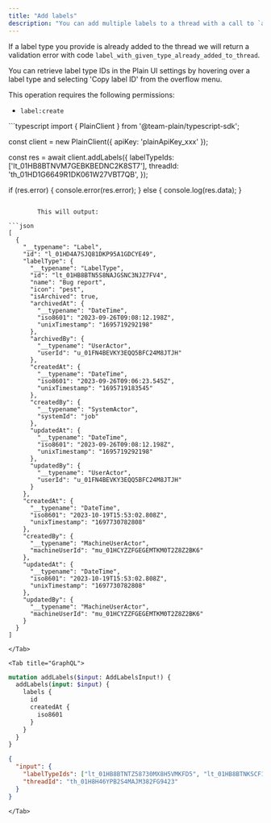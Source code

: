 ```yaml
---
title: "Add labels"
description: "You can add multiple labels to a thread with a call to `addLabels`. Label type IDs passed to this endpoint should not be archived, we return a validation error with code `cannot_add_label_using_archived_label_type` for any which are submitted."
---
```


If a label type you provide is already added to the thread we will return a validation error with code `label_with_given_type_already_added_to_thread`.

You can retrieve label type IDs in the Plain UI settings by hovering over a label type and selecting 'Copy label ID' from the overflow menu.

This operation requires the following permissions:

- `label:create`

<Tabs>
    <Tab title="Typescript SDK">
```typescript 
import { PlainClient } from '@team-plain/typescript-sdk';
 
const client = new PlainClient({ apiKey: 'plainApiKey_xxx' });
 
const res = await client.addLabels({
  labelTypeIds: ['lt_01HB8BTNVM7GEBKBEDNC2K8ST7'],
  threadId: 'th_01HD1G6649R1DK061W27VBT7QB',
});
 
if (res.error) {
  console.error(res.error);
} else {
  console.log(res.data);
}
```

        This will output:

```json
[
  {
    "__typename": "Label",
    "id": "l_01HD4A7SJQ81DKP95A1GDCYE49",
    "labelType": {
      "__typename": "LabelType",
      "id": "lt_01HB8BTN5S8NAJGSNC3NJZ7FV4",
      "name": "Bug report",
      "icon": "pest",
      "isArchived": true,
      "archivedAt": {
        "__typename": "DateTime",
        "iso8601": "2023-09-26T09:08:12.198Z",
        "unixTimestamp": "1695719292198"
      },
      "archivedBy": {
        "__typename": "UserActor",
        "userId": "u_01FN4BEVKY3EQQ5BFC24M8JTJH"
      },
      "createdAt": {
        "__typename": "DateTime",
        "iso8601": "2023-09-26T09:06:23.545Z",
        "unixTimestamp": "1695719183545"
      },
      "createdBy": {
        "__typename": "SystemActor",
        "systemId": "job"
      },
      "updatedAt": {
        "__typename": "DateTime",
        "iso8601": "2023-09-26T09:08:12.198Z",
        "unixTimestamp": "1695719292198"
      },
      "updatedBy": {
        "__typename": "UserActor",
        "userId": "u_01FN4BEVKY3EQQ5BFC24M8JTJH"
      }
    },
    "createdAt": {
      "__typename": "DateTime",
      "iso8601": "2023-10-19T15:53:02.808Z",
      "unixTimestamp": "1697730782808"
    },
    "createdBy": {
      "__typename": "MachineUserActor",
      "machineUserId": "mu_01HCYZZFGEGEMTKM0T2Z8Z2BK6"
    },
    "updatedAt": {
      "__typename": "DateTime",
      "iso8601": "2023-10-19T15:53:02.808Z",
      "unixTimestamp": "1697730782808"
    },
    "updatedBy": {
      "__typename": "MachineUserActor",
      "machineUserId": "mu_01HCYZZFGEGEMTKM0T2Z8Z2BK6"
    }
  }
]
```

    </Tab>

    <Tab title="GraphQL">
```graphql Mutation
mutation addLabels($input: AddLabelsInput!) {
  addLabels(input: $input) {
    labels {
      id
      createdAt {
        iso8601
      }
    }
  }
}
```

```json Variables
{
  "input": {
    "labelTypeIds": ["lt_01HB8BTNTZ58730MX8H5VMKFD5", "lt_01HB8BTNKSCF1FK5ETFVRSDC6G"],
    "threadId": "th_01H8H46YPB2S4MAJM382FG9423"
  }
}
```
    </Tab>

</Tabs>
